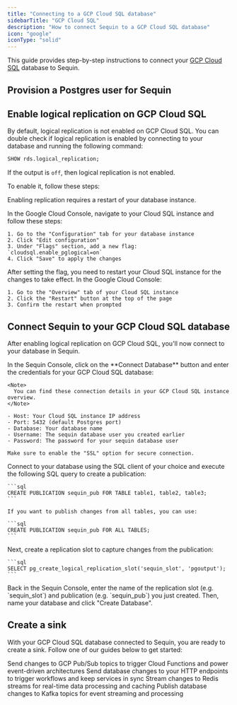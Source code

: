 ```yaml
---
title: "Connecting to a GCP Cloud SQL database"
sidebarTitle: "GCP Cloud SQL"
description: "How to connect Sequin to a GCP Cloud SQL database"
icon: "google"
iconType: "solid"
---
```



This guide provides step-by-step instructions to connect your [GCP Cloud SQL](https://cloud.google.com/sql) database to Sequin.

## Provision a Postgres user for Sequin
<CreateSequinDbUser />

## Enable logical replication on GCP Cloud SQL

By default, logical replication is not enabled on GCP Cloud SQL. You can double check if logical replication is enabled by connecting to your database and running the following command:

```sql
SHOW rds.logical_replication;
```

If the output is `off`, then logical replication is not enabled.

To enable it, follow these steps:

<Warning>Enabling replication requires a restart of your database instance.</Warning>

<Steps titleSize="h3">
  <Step title="Enable pglogical flag">
    In the Google Cloud Console, navigate to your Cloud SQL instance and follow these steps:

    1. Go to the "Configuration" tab for your database instance
    2. Click "Edit configuration"
    3. Under "Flags" section, add a new flag: `cloudsql.enable_pglogical=on`
    4. Click "Save" to apply the changes
  </Step>
  <Step title="Restart your database instance">
    After setting the flag, you need to restart your Cloud SQL instance for the changes to take effect. In the Google Cloud Console:

    1. Go to the "Overview" tab of your Cloud SQL instance
    2. Click the "Restart" button at the top of the page
    3. Confirm the restart when prompted
  </Step>
</Steps>

## Connect Sequin to your GCP Cloud SQL database

After enabling logical replication on GCP Cloud SQL, you'll now connect to your database in Sequin.

<Steps titleSize="h3">
  <Step title="Enter connection details in Sequin">
    In the Sequin Console, click on the **Connect Database** button and enter the credentials for your GCP Cloud SQL database:

    <Note>
      You can find these connection details in your GCP Cloud SQL instance overview.
    </Note>

    - Host: Your Cloud SQL instance IP address
    - Port: 5432 (default Postgres port)
    - Database: Your database name
    - Username: The sequin database user you created earlier
    - Password: The password for your sequin database user

    Make sure to enable the "SSL" option for secure connection.
  </Step>
  <Step title="Create a publication">
    Connect to your database using the SQL client of your choice and execute the following SQL query to create a publication:

    ```sql
    CREATE PUBLICATION sequin_pub FOR TABLE table1, table2, table3;
    ```

    If you want to publish changes from all tables, you can use:

    ```sql
    CREATE PUBLICATION sequin_pub FOR ALL TABLES;
    ```
  </Step>
  <Step title="Create a replication slot">
    Next, create a replication slot to capture changes from the publication:

    ```sql
    SELECT pg_create_logical_replication_slot('sequin_slot', 'pgoutput');
    ```
  </Step>

  <Step title="Enter the replication slot details in Sequin">
    Back in the Sequin Console, enter the name of the replication slot (e.g. `sequin_slot`) and publication (e.g. `sequin_pub`) you just created. Then, name your database and click "Create Database".
  </Step>
</Steps>

## Create a sink

With your GCP Cloud SQL database connected to Sequin, you are ready to create a sink. Follow one of our guides below to get started:

<CardGroup cols={2}>
   <Card
      title="Stream to GCP Pub/Sub"
      icon="aws"
      href="/how-to/stream-postgres-to-gcp-pubsub"
   >
      Send changes to GCP Pub/Sub topics to trigger Cloud Functions and power event-driven architectures
   </Card>
  <Card
    title="Stream to Webhooks"
    icon="webhook"
    href="/how-to/stream-postgres-to-a-webhook-endpoint"
  >
    Send database changes to your HTTP endpoints to trigger workflows and keep services in sync
  </Card>
  <Card
    title="Stream to Redis"
    icon="layer-group"
    href="/how-to/stream-postgres-to-redis"
  >
    Stream changes to Redis streams for real-time data processing and caching
  </Card>
  <Card
    title="Stream to Kafka"
    icon="code-branch"
    href="/how-to/stream-postgres-to-kafka"
  >
    Publish database changes to Kafka topics for event streaming and processing
  </Card>
</CardGroup>




